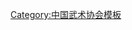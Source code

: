 {{Navbox
| name   = 中国武术协会第四届委员会
| title  = [[中国武术协会]]第四届委员会
| above  = 1982年－1992年12月
| bodyclass = hlist
| group1 = 主席
| list1  = [[黄中 (1915年)|黄　中]]
| group2 = 副主席
| list2  = 
* [[王立远]]
* [[王秀泉]]
* [[毛伯浩]]
* [[王新武]]
* [[卢路|卢　路]]
* [[吉云祥]]
* [[刘哲|刘　哲]]
* [[谷宗勤]]
* [[张文广]]
* [[张今雄]]
* [[徐才|徐　才]]
* [[温敬铭|{{Box|温敬铭}}]]
* [[蔡龙云]]
| group3 = 秘书长
| list3  = [[赵双进]]
| group4 = 副秘书长
| list4  = 
* [[张山|张　山]]
* [[李天骥]]
| group5 = 委员
| list5  = 
* [[卜文德]]
* [[马文章]]
* [[马生贵]]
* [[马贤达]]
* [[马春喜]]
* [[马振邦]]
* [[文太来]]
* [[王占元]]
* [[扎西吉]]
* [[王侠林]]
* [[王金宝]]
* [[王树田]]
* [[邓洪藻]]
* [[王效荣]]
* [[王新泉]]
* [[叶香玉]]
* [[邓锦涛]]
* [[兰治中]]
* [[刘万福]]
* [[刘秀政]]
* [[刘志洪]]
* [[刘杰英]]
* [[刘忠路]]
* [[刘侠僧]]
* [[刘鸿雁]]
* [[田景福]]
* [[李小平]]
* [[邸世礼]]
* [[吴江平]]
* [[谷庆堂]]
* [[李克俊]]
* [[吴秉孝]]
* [[吴图南|{{Box|吴图南}}]]
* [[沙国政|{{Box|沙国政}}]]
* [[李俊峰 (武术家)|李俊峰]]
* [[李宗德]]
* [[陈顺安]]
* [[陈桐彬]]
* [[陈盛甫]]
* [[吴彬 (武术家)|吴　彬]]
* [[肖温|肖　温]]
* [[陈道云]]
* [[邵善康]]
* [[何福生]]
* [[李德成]]
* [[李德植]]
* [[李毅立]]
* [[周永样]]
* [[杨永|杨　永]]
* [[庞林太]]
* [[周树生]]
* [[张玲妹]]
* [[张桐|张　桐]]
* [[周德潜]]
* [[周凝敖]]
* [[赵子虬]]
* [[南仆|南　仆]]
* [[洪正福]]
* [[钟钧荣]]
* [[胡林|胡　林]]
* [[张泽芳]]
* [[郝家俊|{{Box|郝家俊}}]]
* [[张继修]]
* [[张登魁|{{Box|张登魁}}]]
* [[赵裕昌]]
* [[赵瑞章]]
* [[顾有义]]
* [[顾留馨|{{Box|顾留馨}}]]
* [[徐其成]]
* [[徐淑贞]]
* [[钱源泽]]
* [[黄先清]]
* [[黄伟鑫]]
* [[康绍远]]
* [[彭大库]]
* [[曾乃梁]]
* [[曾庆煌]]
* [[彭良明]]
* [[蒋鸿雁]]
* [[潘清福]]
* [[薛仪衡]]
* [[戴书文]]
| group6 = 
| list6  = 
}}<noinclude>
{{collapsible option}}
[[Category:中国武术协会模板]]
</noinclude>